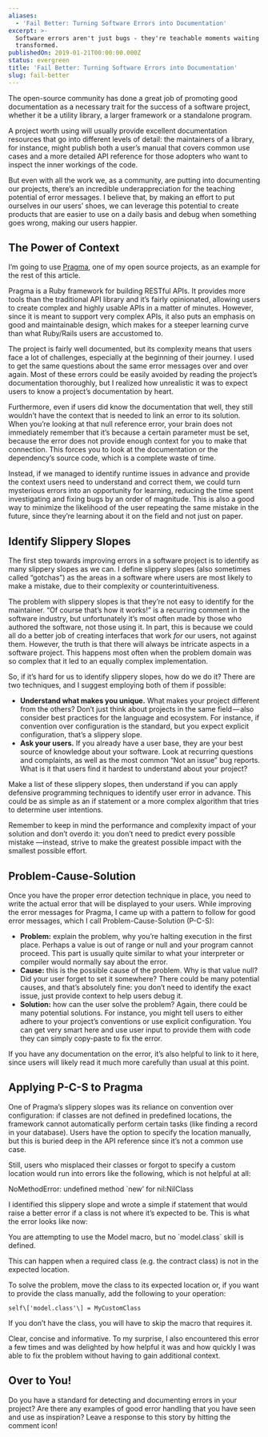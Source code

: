 ```yaml
---
aliases:
  - 'Fail Better: Turning Software Errors into Documentation'
excerpt: >-
  Software errors aren't just bugs - they're teachable moments waiting to be
  transformed.
publishedOn: 2019-01-21T00:00:00.000Z
status: evergreen
title: 'Fail Better: Turning Software Errors into Documentation'
slug: fail-better
---
```

The open-source community has done a great job of promoting good documentation as a necessary trait for the success of a software project, whether it be a utility library, a larger framework or a standalone program.

A project worth using will usually provide excellent documentation resources that go into different levels of detail: the maintainers of a library, for instance, might publish both a user’s manual that covers common use cases and a more detailed API reference for those adopters who want to inspect the inner workings of the code.

But even with all the work we, as a community, are putting into documenting our projects, there’s an incredible underappreciation for the teaching potential of error messages. I believe that, by making an effort to put ourselves in our users’ shoes, we can leverage this potential to create products that are easier to use on a daily basis and debug when something goes wrong, making our users happier.

## The Power of Context

I’m going to use [Pragma](https://github.com/pragmarb), one of my open source projects, as an example for the rest of this article.

Pragma is a Ruby framework for building RESTful APIs. It provides more tools than the traditional API library and it’s fairly opinionated, allowing users to create complex and highly usable APIs in a matter of minutes. However, since it is meant to support very complex APIs, it also puts an emphasis on good and maintainable design, which makes for a steeper learning curve than what Ruby/Rails users are accustomed to.

The project is fairly well documented, but its complexity means that users face a lot of challenges, especially at the beginning of their journey. I used to get the same questions about the same error messages over and over again. Most of these errors could be easily avoided by reading the project’s documentation thoroughly, but I realized how unrealistic it was to expect users to know a project’s documentation by heart.

Furthermore, even if users did know the documentation that well, they still wouldn’t have the context that is needed to link an error to its solution. When you’re looking at that null reference error, your brain does not immediately remember that it’s because a certain parameter must be set, because the error does not provide enough context for you to make that connection. This forces you to look at the documentation or the dependency’s source code, which is a complete waste of time.

Instead, if we managed to identify runtime issues in advance and provide the context users need to understand and correct them, we could turn mysterious errors into an opportunity for learning, reducing the time spent investigating and fixing bugs by an order of magnitude. This is also a good way to minimize the likelihood of the user repeating the same mistake in the future, since they’re learning about it on the field and not just on paper.

## Identify Slippery Slopes

The first step towards improving errors in a software project is to identify as many slippery slopes as we can. I define slippery slopes (also sometimes called “gotchas”) as the areas in a software where users are most likely to make a mistake, due to their complexity or counterintuitiveness.

The problem with slippery slopes is that they’re not easy to identify for the maintainer. “Of course that’s how it works!” is a recurring comment in the software industry, but unfortunately it’s most often made by those who authored the software, not those using it. In part, this is because we could all do a better job of creating interfaces that work _for_ our users, not against them. However, the truth is that there will always be intricate aspects in a software project. This happens most often when the problem domain was so complex that it led to an equally complex implementation.

So, if it’s hard for us to identify slippery slopes, how do we do it? There are two techniques, and I suggest employing both of them if possible:

- **Understand what makes you unique.** What makes your project different from the others? Don’t just think about projects in the same field — also consider best practices for the language and ecosystem. For instance, if convention over configuration is the standard, but you expect explicit configuration, that’s a slippery slope.
- **Ask your users.** If you already have a user base, they are your best source of knowledge about your software. Look at recurring questions and complaints, as well as the most common “Not an issue” bug reports. What is it that users find it hardest to understand about your project?

Make a list of these slippery slopes, then understand if you can apply defensive programming techniques to identify user error in advance. This could be as simple as an if statement or a more complex algorithm that tries to determine user intentions.

Remember to keep in mind the performance and complexity impact of your solution and don’t overdo it: you don’t need to predict every possible mistake —instead, strive to make the greatest possible impact with the smallest possible effort.

## Problem-Cause-Solution

Once you have the proper error detection technique in place, you need to write the actual error that will be displayed to your users. While improving the error messages for Pragma, I came up with a pattern to follow for good error messages, which I call Problem-Cause-Solution (P-C-S):

- **Problem:** explain the problem, why you’re halting execution in the first place. Perhaps a value is out of range or null and your program cannot proceed. This part is usually quite similar to what your interpreter or compiler would normally say about the error.
- **Cause:** this is the possible cause of the problem. Why is that value null? Did your user forget to set it somewhere? There could be many potential causes, and that’s absolutely fine: you don’t need to identify the exact issue, just provide context to help users debug it.
- **Solution:** how can the user solve the problem? Again, there could be many potential solutions. For instance, you might tell users to either adhere to your project’s conventions or use explicit configuration. You can get very smart here and use user input to provide them with code they can simply copy-paste to fix the error.

If you have any documentation on the error, it’s also helpful to link to it here, since users will likely read it much more carefully than usual at this point.

## Applying P-C-S to Pragma

One of Pragma’s slippery slopes was its reliance on convention over configuration: if classes are not defined in predefined locations, the framework cannot automatically perform certain tasks (like finding a record in your database). Users have the option to specify the location manually, but this is buried deep in the API reference since it’s not a common use case.

Still, users who misplaced their classes or forgot to specify a custom location would run into errors like the following, which is not helpful at all:

NoMethodError: undefined method \`new’ for nil:NilClass

I identified this slippery slope and wrote a simple if statement that would raise a better error if a class is not where it’s expected to be. This is what the error looks like now:

You are attempting to use the Model macro, but no \`model.class\` skill is defined.

This can happen when a required class (e.g. the contract class) is not in the expected location.

To solve the problem, move the class to its expected location or, if you want to provide the class manually, add the following to your operation:

    self\['model.class'\] = MyCustomClass

If you don’t have the class, you will have to skip the macro that requires it.

Clear, concise and informative. To my surprise, I also encountered this error a few times and was delighted by how helpful it was and how quickly I was able to fix the problem without having to gain additional context.

## Over to You!

Do you have a standard for detecting and documenting errors in your project? Are there any examples of good error handling that you have seen and use as inspiration? Leave a response to this story by hitting the comment icon!
